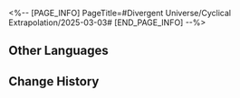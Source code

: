 <%-- [PAGE_INFO]
PageTitle=#Divergent Universe/Cyclical Extrapolation/2025-03-03#
[END_PAGE_INFO] --%>
{{Event
|name              = Cyclical Extrapolation: Forbidden Maze
|image             = Event Cyclical Extrapolation Forbidden Maze.png
|type              = Cyclical Extrapolation
|time_known        = yes
|time_start        = 2025-03-03 04:00:00
|time_end          = 2025-03-10 03:59:59
}}

{{Cyclical Extrapolation
|boons      = Connected Infinite Gates
|curios     = Genius' Confusion
|equations  = Theater Puppet Maker;; Drunk Supervisor;; Sophist of Gods
|trailblaze = 
|rewards    = Relic Remains*30; Lost Crystal*3
|boss_1_1   = Silvermane Lieutenant; Frigid Prowler; Aurumaton Gatekeeper; Howling Casket; Furiae Praetor
|boss_1_2   = Automaton Grizzly (Bug); Frigid Prowler (Bug); Disciples of Sanctus Medicus: Shape Shifter (Bug); Aurumaton Gatekeeper (Bug); Senior Staff: Team Leader (Bug); Dreamjolt Troupe's Beyond Overcooked (Bug); Dreamjolt Troupe's Sweet Gorilla (Bug); "Past Confined and Caged" (Bug); Memory Zone Meme "Shell of Faded Rage" (Bug); Howling Casket (Bug); Furiae Praetor (Bug)
|boss_2_1   = Frigid Prowler (Bug); Aurumaton Gatekeeper (Bug); Memory Zone Meme "Shell of Faded Rage" (Bug); Howling Casket (Bug); Furiae Praetor (Bug)
|boss_2_2   = Svarog (Complete); Abundant Ebon Deer (Complete); Swarm: True Sting (Complete); Argenti (Complete)
|boss_3     = Savage God, Mad King, Incarnation of Strife (Complete)
|rules      = You will not obtain Equations after achieving victory in Boss Domains; Obtain this week's Preset Constructs upon entering the First Plane
|root       = Divergent Universe: Protean Hero
}}

==Other Languages==
{{Other Languages
|en   = Cyclical Extrapolation: Forbidden Maze
|zhs  = 周期演算：迷途禁绝
|zht  = 週期演算：迷途禁絕
|ja   = 周期演算：迷走厳禁
|ko   = 주기 연산: 금지된 미로
|es   = Cálculo periódico: Laberinto prohibido
|fr   = Calcul cyclique&nbsp;: Labyrinthe interdit
|ru   = Цикличное вычисление: Запретный лабиринт
|th   = การคำนวณแบบรอบ: ยุติการหลงทาง
|vi   = Ngoại Suy Chu Kỳ: Đi Đường Cấm
|de   = Zyklische Berechnung: Verbotener Irrweg
|id   = Kalkulasi Siklus: Penyimpangan Terlarang
|pt   = Extrapolação Cíclica: Labirinto Proibido
}}

==Change History==
{{Change History|3.1}}